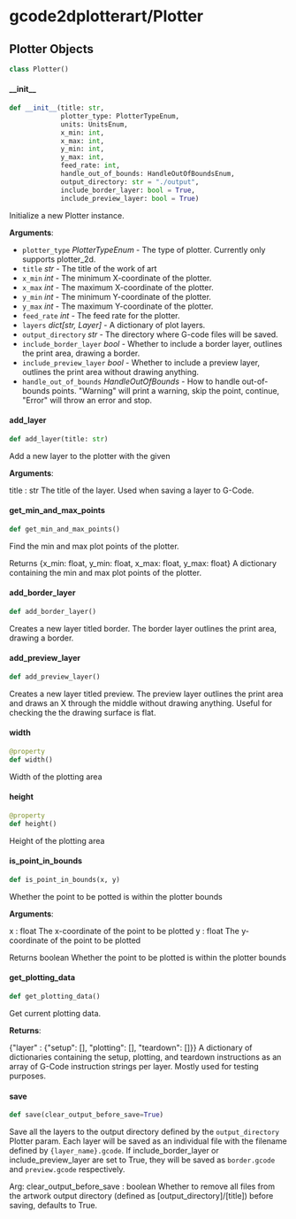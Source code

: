 <a id="gcode2dplotterart/Plotter"></a>

# gcode2dplotterart/Plotter

<a id="gcode2dplotterart/Plotter.Plotter"></a>

## Plotter Objects

```python
class Plotter()
```

<a id="gcode2dplotterart/Plotter.Plotter.__init__"></a>

#### \_\_init\_\_

```python
def __init__(title: str,
             plotter_type: PlotterTypeEnum,
             units: UnitsEnum,
             x_min: int,
             x_max: int,
             y_min: int,
             y_max: int,
             feed_rate: int,
             handle_out_of_bounds: HandleOutOfBoundsEnum,
             output_directory: str = "./output",
             include_border_layer: bool = True,
             include_preview_layer: bool = True)
```

Initialize a new Plotter instance.

**Arguments**:

- `plotter_type` _PlotterTypeEnum_ - The type of plotter. Currently only supports plotter_2d.
- `title` _str_ - The title of the work of art
- `x_min` _int_ - The minimum X-coordinate of the plotter.
- `x_max` _int_ - The maximum X-coordinate of the plotter.
- `y_min` _int_ - The minimum Y-coordinate of the plotter.
- `y_max` _int_ - The maximum Y-coordinate of the plotter.
- `feed_rate` _int_ - The feed rate for the plotter.
- `layers` _dict[str, Layer]_ - A dictionary of plot layers.
- `output_directory` _str_ - The directory where G-code files will be saved.
- `include_border_layer` _bool_ - Whether to include a border layer, outlines the print area, drawing a border.
- `include_preview_layer` _bool_ - Whether to include a preview layer, outlines the print area without drawing anything.
- `handle_out_of_bounds` _HandleOutOfBounds_ - How to handle out-of-bounds points. "Warning" will print a warning, skip the point, continue, "Error" will throw an error and stop.

<a id="gcode2dplotterart/Plotter.Plotter.add_layer"></a>

#### add\_layer

```python
def add_layer(title: str)
```

Add a new layer to the plotter with the given

**Arguments**:

  title : str
  The title of the layer. Used when saving a layer to G-Code.

<a id="gcode2dplotterart/Plotter.Plotter.get_min_and_max_points"></a>

#### get\_min\_and\_max\_points

```python
def get_min_and_max_points()
```

Find the min and max plot points of the plotter.

Returns
  {x_min: float, y_min: float, x_max: float, y_max: float}
    A dictionary containing the min and max plot points of the plotter.

<a id="gcode2dplotterart/Plotter.Plotter.add_border_layer"></a>

#### add\_border\_layer

```python
def add_border_layer()
```

Creates a new layer titled border. The border layer outlines the print area, drawing a border.

<a id="gcode2dplotterart/Plotter.Plotter.add_preview_layer"></a>

#### add\_preview\_layer

```python
def add_preview_layer()
```

Creates a new layer titled preview. The preview layer outlines the print area and draws an X through the middle without drawing anything. Useful for checking the the drawing surface is flat.

<a id="gcode2dplotterart/Plotter.Plotter.width"></a>

#### width

```python
@property
def width()
```

Width of the plotting area

<a id="gcode2dplotterart/Plotter.Plotter.height"></a>

#### height

```python
@property
def height()
```

Height of the plotting area

<a id="gcode2dplotterart/Plotter.Plotter.is_point_in_bounds"></a>

#### is\_point\_in\_bounds

```python
def is_point_in_bounds(x, y)
```

Whether the point to be potted is within the plotter bounds

**Arguments**:

  x : float
  The x-coordinate of the point to be plotted
  y : float
  The y-coordinate of the point to be plotted
  
  Returns
  boolean
  Whether the point to be plotted is within the plotter bounds

<a id="gcode2dplotterart/Plotter.Plotter.get_plotting_data"></a>

#### get\_plotting\_data

```python
def get_plotting_data()
```

Get current plotting data.

**Returns**:

  {"layer" : {"setup": [], "plotting": [], "teardown": []}}
  A dictionary of dictionaries containing the setup, plotting, and teardown instructions as an array of G-Code instruction strings per layer. Mostly used for testing purposes.

<a id="gcode2dplotterart/Plotter.Plotter.save"></a>

#### save

```python
def save(clear_output_before_save=True)
```

Save all the layers to the output directory defined by the `output_directory` Plotter param. Each layer will be saved as an individual file with the filename defined by `{layer_name}.gcode`.
If include_border_layer or include_preview_layer are set to True, they will be saved as `border.gcode` and `preview.gcode` respectively. 

Arg:
  clear_output_before_save : boolean
    Whether to remove all files from the artwork output directory (defined as [output_directory]/[title]) before saving, defaults to True.

